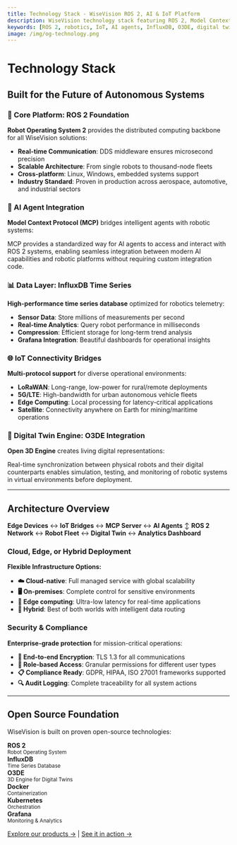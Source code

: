 ```yaml
---
title: Technology Stack - WiseVision ROS 2, AI & IoT Platform
description: WiseVision technology stack featuring ROS 2, Model Context Protocol (MCP), AI agents, IoT bridges, InfluxDB, and O3DE digital twin capabilities for autonomous robotics.
keywords: [ROS 2, robotics, IoT, AI agents, InfluxDB, O3DE, digital twin, technology, WiseVision, Model Context Protocol, MCP, open source]
image: /img/og-technology.png
---
```


<head>
  <meta property="og:title" content="Technology Stack - WiseVision ROS 2, AI & IoT Platform" />
  <meta property="og:description" content="Built for the future of autonomous systems: ROS 2 foundation, Model Context Protocol, AI agents, IoT connectivity, and digital twin engine." />
  <meta property="og:url" content="https://wisevision.tech/technology" />
  <meta property="og:image" content="https://wisevision.tech/img/og-technology.png" />
  
  <script type="application/ld+json">
    {JSON.stringify({
      "@context": "https://schema.org",
      "@type": "TechArticle",
      "headline": "WiseVision Technology Stack for Autonomous Robotics",
      "description": "Comprehensive overview of WiseVision's technology stack including ROS 2, Model Context Protocol, AI agents, and IoT connectivity solutions",
      "url": "https://wisevision.tech/technology",
      "author": {
        "@type": "Organization",
        "name": "WiseVision"
      },
      "publisher": {
        "@type": "Organization", 
        "name": "WiseVision"
      },
      "about": [
        {
          "@type": "Thing",
          "name": "ROS 2",
          "description": "Robot Operating System 2 for distributed robotics computing"
        },
        {
          "@type": "Thing", 
          "name": "Model Context Protocol",
          "description": "Standardized protocol for AI agent integration with robotic systems"
        },
        {
          "@type": "Thing",
          "name": "IoT Connectivity",
          "description": "Multi-protocol support including LoRaWAN, 5G, and edge computing"
        },
        {
          "@type": "Thing",
          "name": "Digital Twin",
          "description": "O3DE-powered real-time digital representations of robotic systems"
        }
      ]
    })}
  </script>
</head>

# Technology Stack

## Built for the Future of Autonomous Systems

### 🤖 Core Platform: ROS 2 Foundation

**Robot Operating System 2** provides the distributed computing backbone for all WiseVision solutions:

- **Real-time Communication**: DDS middleware ensures microsecond precision
- **Scalable Architecture**: From single robots to thousand-node fleets  
- **Cross-platform**: Linux, Windows, embedded systems support
- **Industry Standard**: Proven in production across aerospace, automotive, and industrial sectors

### 🧠 AI Agent Integration

**Model Context Protocol (MCP)** bridges intelligent agents with robotic systems:

MCP provides a standardized way for AI agents to access and interact with ROS 2 systems, enabling seamless integration between modern AI capabilities and robotic platforms without requiring custom integration code.

### 📊 Data Layer: InfluxDB Time Series

**High-performance time series database** optimized for robotics telemetry:

- **Sensor Data**: Store millions of measurements per second
- **Real-time Analytics**: Query robot performance in milliseconds  
- **Compression**: Efficient storage for long-term trend analysis
- **Grafana Integration**: Beautiful dashboards for operational insights

### 🌐 IoT Connectivity Bridges

**Multi-protocol support** for diverse operational environments:

- **LoRaWAN**: Long-range, low-power for rural/remote deployments
- **5G/LTE**: High-bandwidth for urban autonomous vehicle fleets
- **Edge Computing**: Local processing for latency-critical applications
- **Satellite**: Connectivity anywhere on Earth for mining/maritime operations

### 🔮 Digital Twin Engine: O3DE Integration

**Open 3D Engine** creates living digital representations:

Real-time synchronization between physical robots and their digital counterparts enables simulation, testing, and monitoring of robotic systems in virtual environments before deployment.

---

## Architecture Overview

<div style={{background: '#f8f9fa', padding: '24px', borderRadius: '8px', margin: '32px 0'}}>

**Edge Devices** ↔ **IoT Bridges** ↔ **MCP Server** ↔ **AI Agents**
                                     ↕
**ROS 2 Network** ↔ **Robot Fleet** ↔ **Digital Twin** ↔ **Analytics Dashboard**

</div>

### Cloud, Edge, or Hybrid Deployment

**Flexible Infrastructure Options:**

- **☁️ Cloud-native**: Full managed service with global scalability
- **🖥️ On-premises**: Complete control for sensitive environments  
- **🌊 Edge computing**: Ultra-low latency for real-time applications
- **🔄 Hybrid**: Best of both worlds with intelligent data routing

### Security & Compliance

**Enterprise-grade protection** for mission-critical operations:

- **🔐 End-to-end Encryption**: TLS 1.3 for all communications
- **🎫 Role-based Access**: Granular permissions for different user types
- **📋 Compliance Ready**: GDPR, HIPAA, ISO 27001 frameworks supported
- **🔍 Audit Logging**: Complete traceability for all system actions

---

## Open Source Foundation

WiseVision is built on proven open-source technologies:

<div style={{display: 'grid', gridTemplateColumns: 'repeat(auto-fit, minmax(200px, 1fr))', gap: '16px', margin: '24px 0'}}>
  <div style={{padding: '16px', border: '1px solid #ddd', borderRadius: '6px'}}>
    <strong>ROS 2</strong><br/>
    <small>Robot Operating System</small>
  </div>
  <div style={{padding: '16px', border: '1px solid #ddd', borderRadius: '6px'}}>
    <strong>InfluxDB</strong><br/>
    <small>Time Series Database</small>
  </div>
  <div style={{padding: '16px', border: '1px solid #ddd', borderRadius: '6px'}}>
    <strong>O3DE</strong><br/>
    <small>3D Engine for Digital Twins</small>
  </div>
  <div style={{padding: '16px', border: '1px solid #ddd', borderRadius: '6px'}}>
    <strong>Docker</strong><br/>
    <small>Containerization</small>
  </div>
  <div style={{padding: '16px', border: '1px solid #ddd', borderRadius: '6px'}}>
    <strong>Kubernetes</strong><br/>
    <small>Orchestration</small>
  </div>
  <div style={{padding: '16px', border: '1px solid #ddd', borderRadius: '6px'}}>
    <strong>Grafana</strong><br/>
    <small>Monitoring & Analytics</small>
  </div>
</div>

[Explore our products →](/products) | [See it in action →](/use-cases)
